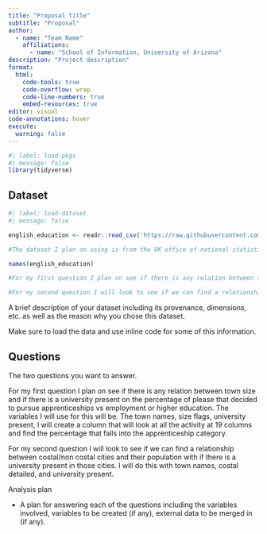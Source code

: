 ```yaml
---
title: "Proposal title"
subtitle: "Proposal"
author: 
  - name: "Team Name"
    affiliations:
      - name: "School of Information, University of Arizona"
description: "Project description"
format:
  html:
    code-tools: true
    code-overflow: wrap
    code-line-numbers: true
    embed-resources: true
editor: visual
code-annotations: hover
execute:
  warning: false
---
```


```r
#| label: load-pkgs
#| message: false
library(tidyverse)
```

## Dataset

```r
#| label: load-dataset
#| message: false

english_education <- readr::read_csv('https://raw.githubusercontent.com/rfordatascience/tidytuesday/master/data/2024/2024-01-23/english_education.csv')

#The dataset I plan on using is from the UK office of national statistics and has data about eductation attianment based for multiple towns and cites. We can see the dimensions of the the data below as well as the name of the columns by running the below code.

names(english_education)

#For my first question I plan on see if there is any relation between town size and if there is a university present on the percentage of please that decided to pursue apprenticeships vs employment or higher education. The variables I will use for this will be. The town names, size flags, university present, I will create a column that will look at all the activity at 19 columns and find the percentage that falls into the apprenticeship category. 

#For my second question I will look to see if we can find a relationship between costal/non costal cities and their population with if there is a universtiy present in those cities. I will do this with town names, costal detailed, and unveristy present. 

```

A brief description of your dataset including its provenance, dimensions, etc. as well as the reason why you chose this dataset.

Make sure to load the data and use inline code for some of this information.

## Questions

The two questions you want to answer.

For my first question I plan on see if there is any relation between town size and if there is a university present on the percentage of please that decided to pursue apprenticeships vs employment or higher education. The variables I will use for this will be. The town names, size flags, university present, I will create a column that will look at all the activity at 19 columns and find the percentage that falls into the apprenticeship category.

For my second question I will look to see if we can find a relationship between costal/non costal cities and their population with if there is a university present in those cities. I will do this with town names, costal detailed, and university present.

Analysis plan

-   A plan for answering each of the questions including the variables involved, variables to be created (if any), external data to be merged in (if any).

